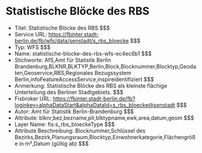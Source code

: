 # Statistische Blöcke des RBS
- Titel: Statistische Blöcke des RBS $$$
- Service URL: https://fbinter.stadt-berlin.de/fb/wfs/data/senstadt/s_rbs_bloecke $$$
- Typ: WFS $$$
- Name: statistische-blocke-des-rbs-wfs-ec4ec6b1 $$$
- Stichworte: AfS,Amt für Statistik Berlin Brandenburg,BLKNR,BLKTYP,Berlin,Block,Blocknummer,Blocktyp,Geodaten,Geoservice,RBS,Regionales Bezugssystem Berlin,infoFeatureAccessService,inspireidentifiziert $$$
- Anmerkung: Statistische Blöcke des RBS als kleinste flächige Unterteilung des Berliner Stadtgebiets. $$$
- Fisbroker URL: https://fbinter.stadt-berlin.de/fb?loginkey=alphaDataStart&alphaDataId=s_rbs_bloecke@senstadt $$$
- Autor: Amt für Statistik Berlin-Brandenburg $$$
- Attribute: blknr,bez,bezname,plr,blktypname,ewk,area,datum,geom $$$
- Layer Name: fis:s_rbs_bloeckeType $$$
- Attribute Beschreibung: Blocknummer,Schlüssel des Bezirks,Bezirk,Planungsraum,Blocktyp,Einwohnerkategorie,Flächengröße in m²,Datum (gültig ab) $$$
